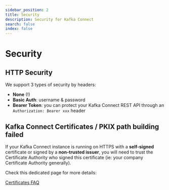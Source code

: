 ```yaml
---
sidebar_position: 2
title: Security
description: Security for Kafka Connect
search: false
index: false
---
```


# Security

## HTTP Security

We support 3 types of security by headers:

- **None** (!)
- **Basic Auth**: username & password
- **Bearer Token**: you can protect your Kafka Connect REST API through an `Authorization: Bearer xxx` header

## Kafka Connect Certificates / PKIX path building failed

If your Kafka Connect instance is running on HTTPS with a **self-signed** certificate or signed by a **non-trusted issuer**, you will need to trust the Certificate Authority who signed this certificate (ie: your company Certificate Authority generally).

Check this dedicated page for more details:

[Certificates FAQ](/desktop/conduktor-first-steps/login-troubleshooting/certificates-faq)
